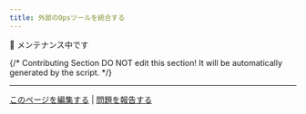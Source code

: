```yaml
---
title: 外部のOpsツールを統合する
---
```



🚧 メンテナンス中です

{/*
Contributing Section
DO NOT edit this section!
It will be automatically generated by the script.
*/}

---

[このページを編集する](https://github.com/langgenius/dify-docs/edit/main/ja-jp/guides/monitoring/integrate-external-ops-tools/README.mdx) | [問題を報告する](https://github.com/langgenius/dify-docs/issues/new?template=docs.yml)

